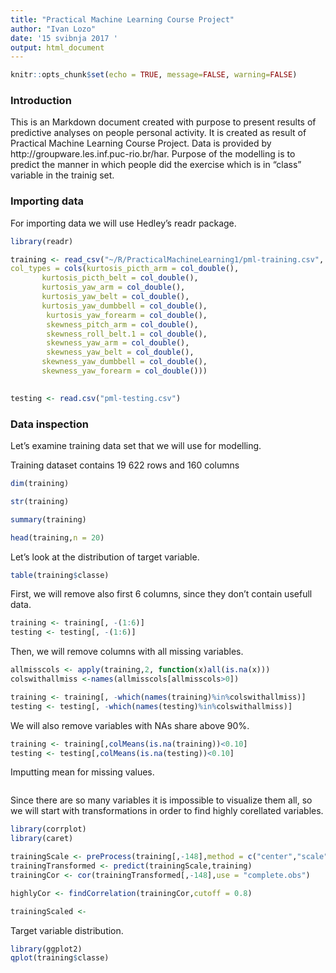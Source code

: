 ```yaml
---
title: "Practical Machine Learning Course Project"
author: "Ivan Lozo"
date: '15 svibnja 2017 '
output: html_document
---
```


```r
knitr::opts_chunk$set(echo = TRUE, message=FALSE, warning=FALSE)
```

### Introduction

This is an Markdown document created with purpose to present results of predictive analyses on people personal activity. It is  created as result of Practical Machine Learning Course Project.
Data is provided by http://groupware.les.inf.puc-rio.br/har.
Purpose of the modelling is to predict the manner in which people did the exercise which is in "class" variable in the trainig set.

### Importing data

For importing data we will use Hedley's readr package.

```r
library(readr)

training <- read_csv("~/R/PracticalMachineLearning1/pml-training.csv", 
col_types = cols(kurtosis_picth_arm = col_double(), 
       kurtosis_picth_belt = col_double(), 
       kurtosis_yaw_arm = col_double(), 
       kurtosis_yaw_belt = col_double(), 
       kurtosis_yaw_dumbbell = col_double(), 
        kurtosis_yaw_forearm = col_double(), 
        skewness_pitch_arm = col_double(), 
        skewness_roll_belt.1 = col_double(), 
        skewness_yaw_arm = col_double(), 
        skewness_yaw_belt = col_double(),
       skewness_yaw_dumbbell = col_double(),
       skewness_yaw_forearm = col_double()))
        

testing <- read.csv("pml-testing.csv")
```

### Data inspection 

Let's examine training data set that we will use for modelling.

Training dataset contains 19 622 rows and 160 columns
```r
dim(training)
```

```r
str(training)
```

```r
summary(training)
```

```r

head(training,n = 20)
```
Let's look at the distribution of target variable.
```r
table(training$classe)
```


First, we will remove also first 6 columns, since they don't contain usefull data.

```r
training <- training[, -(1:6)]
testing <- testing[, -(1:6)]
```

Then, we will remove columns with all missing variables.

```r
allmisscols <- apply(training,2, function(x)all(is.na(x)))
colswithallmiss <-names(allmisscols[allmisscols>0])

training <- training[, -which(names(training)%in%colswithallmiss)]
testing <- testing[, -which(names(testing)%in%colswithallmiss)]
```

We will also remove variables with NAs share above 90%.
```r
training <- training[,colMeans(is.na(training))<0.10]
testing <- testing[,colMeans(is.na(testing))<0.10]

```

Imputting mean for missing values.
```r

```

Since there are so many variables it is impossible to visualize them all,
so we will start with transformations in order to find highly corellated variables.

```r
library(corrplot)
library(caret)

trainingScale <- preProcess(training[,-148],method = c("center","scale"))
trainingTransformed <- predict(trainingScale,training)
trainingCor <- cor(trainingTransformed[,-148],use = "complete.obs")

highlyCor <- findCorrelation(trainingCor,cutoff = 0.8)

trainingScaled <- 
```
Target variable distribution.
```r
library(ggplot2)
qplot(training$classe)
```


